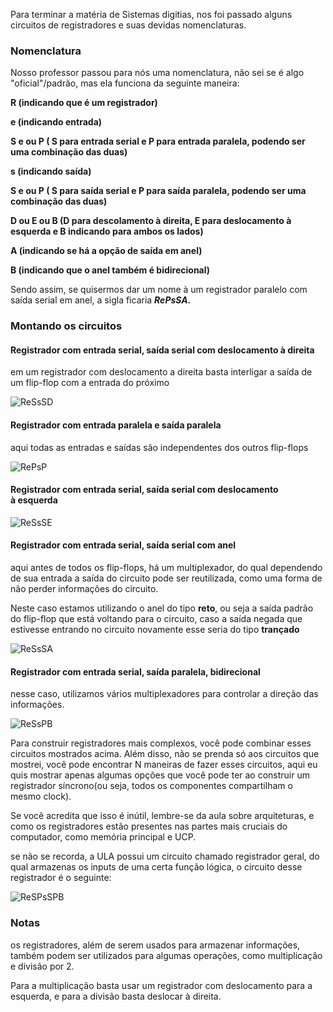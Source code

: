 






Para terminar a matéria de Sistemas digitias, nos foi passado alguns
circuitos de registradores e suas devidas nomenclaturas.








### Nomenclatura

Nosso professor passou para nós uma nomenclatura, não sei se é algo
"oficial"/padrão, mas ela funciona da seguinte maneira:

**R (indicando que é um registrador)**

**e (indicando entrada)**

**S e ou P ( S para entrada serial e P para entrada paralela, podendo
ser uma combinação das duas)**

**s (indicando saída)**

**S e ou P ( S para saída serial e P para saída paralela, podendo ser
uma combinação das duas)**

**D ou E ou B (D para descolamento à direita, E para deslocamento à
esquerda e B indicando para ambos os lados)**

**A (indicando se há a opção de saída em anel)**

**B (indicando que o anel também é bidirecional)**

Sendo assim, se quisermos dar um nome à um registrador paralelo com
saída serial em anel, a sigla ficaria ***RePsSA.***








### Montando os circuitos

#### **Registrador com entrada serial, saída serial com deslocamento à direita**

em um registrador com deslocamento a direita basta interligar a saída de
um flip-flop com a entrada do próximo

![ReSsSD](/image/image_164.png)

#### Registrador com entrada paralela e saída paralela

aqui todas as entradas e saídas são independentes dos outros flip-flops

![RePsP](/image/image_165.png)

#### **Registrador com entrada serial, saída serial com deslocamento à esquerda**

![ReSsSE](/image/image_166.png)

#### Registrador com entrada serial, saída serial com anel

aqui antes de todos os flip-flops, há um multiplexador, do qual
dependendo de sua entrada a saída do circuito pode ser reutilizada, como
uma forma de não perder informações do circuito.

Neste caso estamos utilizando o anel do tipo **reto**, ou seja a saída
padrão do flip-flop que está voltando para o circuito, caso a saída
negada que estivesse entrando no circuito novamente esse seria do tipo
**trançado**

![ReSsSA](/image/image_167.png)

#### Registrador com entrada serial, saída paralela, bidirecional

nesse caso, utilizamos vários multiplexadores para controlar a direção
das informações.

![ReSsPB](/image/image_168.png)

Para construir registradores mais complexos, você pode combinar esses
circuitos mostrados acima. Além disso, não se prenda só aos circuitos
que mostrei, você pode encontrar N maneiras de fazer esses circuitos,
aqui eu quis mostrar apenas algumas opções que você pode ter ao
construir um registrador síncrono(ou seja, todos os componentes
compartilham o mesmo clock).

Se você acredita que isso é inútil, lembre-se da aula sobre
arquiteturas, e como os registradores estão presentes nas partes mais
cruciais do computador, como memória principal e UCP.

se não se recorda, a ULA possui um circuito chamado registrador geral,
do qual armazenas os inputs de uma certa função lógica, o circuito desse
registrador é o seguinte:

![ReSPsSPB](/image/image_169.png)








### Notas

os registradores, além de serem usados para armazenar informações,
também podem ser utilizados para algumas operações, como multiplicação e
divisão por 2.

Para a multiplicação basta usar um registrador com deslocamento para a
esquerda, e para a divisão basta deslocar à direita.



